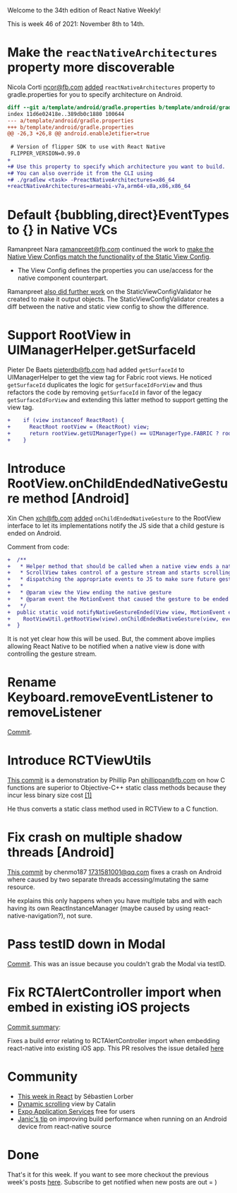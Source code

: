 
Welcome to the 34th edition of React Native Weekly! 

This is week 46 of 2021: November 8th to 14th.


# Make the `reactNativeArchitectures` property more discoverable

Nicola Corti <ncor@fb.com> [added](https://github.com/facebook/react-native/commit/0f39a1076dc) `reactNativeArchitectures` property to gradle.properties for you to specify architecture on Android.
```diff
diff --git a/template/android/gradle.properties b/template/android/gradle.properties
index 11d6e02418e..389db0c1880 100644
--- a/template/android/gradle.properties
+++ b/template/android/gradle.properties
@@ -26,3 +26,8 @@ android.enableJetifier=true
 
 # Version of flipper SDK to use with React Native
 FLIPPER_VERSION=0.99.0
+
+# Use this property to specify which architecture you want to build.
+# You can also override it from the CLI using
+# ./gradlew <task> -PreactNativeArchitectures=x86_64
+reactNativeArchitectures=armeabi-v7a,arm64-v8a,x86,x86_64
```


# Default {bubbling,direct}EventTypes to {} in Native VCs

Ramanpreet Nara <ramanpreet@fb.com> continued the work to [make the Native View Configs match the functionality of the Static View Config](https://github.com/facebook/react-native/commit/36612a80609).

* The View Config defines the properties you can use/access for the native component counterpart.

Ramanpreet [also did further work](https://github.com/facebook/react-native/commit/73b243acbcb) on the StaticViewConfigValidator he created to make it output objects. The StaticViewConfigValidator creates a diff between the native and static view config to show the difference.


# Support RootView in UIManagerHelper.getSurfaceId

Pieter De Baets <pieterdb@fb.com> had added `getSurfaceId` to UIManagerHelper to get the view tag for Fabric root views. He noticed `getSurfaceId` duplicates the logic for `getSurfaceIdForView` and thus refactors the code by removing `getSurfaceId` in favor of the legacy `getSurfaceIdForView` and extending this latter method to support getting the view tag.

```diff
+    if (view instanceof ReactRoot) {
+      ReactRoot rootView = (ReactRoot) view;
+      return rootView.getUIManagerType() == UIManagerType.FABRIC ? rootView.getRootViewTag() : -1;
+    }
```

# Introduce RootView.onChildEndedNativeGesture method [Android] 

Xin Chen <xch@fb.com> [added](https://github.com/facebook/react-native/commit/9b33c31ee02) `onChildEndedNativeGesture` to the RootView interface to let its implementations notify the JS side that a child gesture is ended on Android.

Comment from code:

```diff
+  /**
+   * Helper method that should be called when a native view ends a native gesture (e.g. a native
+   * ScrollView takes control of a gesture stream and starts scrolling). This will handle
+   * dispatching the appropriate events to JS to make sure future gesture is not blocked.
+   *
+   * @param view the View ending the native gesture
+   * @param event the MotionEvent that caused the gesture to be ended
+   */
+  public static void notifyNativeGestureEnded(View view, MotionEvent event) {
+    RootViewUtil.getRootView(view).onChildEndedNativeGesture(view, event);
+  }
```

It is not yet clear how this will be used. But, the comment above implies allowing React Native to be notified when a native view is done with controlling the gesture stream.


# Rename Keyboard.removeEventListener to removeListener

[Commit](https://github.com/facebook/react-native/commit/8880c09076e). 


# Introduce RCTViewUtils

[This commit](https://github.com/facebook/react-native/commit/9fc3fc83acd) is a demonstration by Phillip Pan <phillippan@fb.com> on how C functions are superior to Objective-C++ static class methods because they incur less binary size cost [[1]](https://swolchok.github.io/objcperf/)

He thus converts a static class method used in RCTView to a C function.


# Fix crash on multiple shadow threads [Android]

[This commit](https://github.com/facebook/react-native/commit/9d71b166a6c) by chenmo187 <1731581001@qq.com> fixes a crash on Android where caused by two separate threads accessing/mutating the same resource.

He explains this only happens when you have multiple tabs and with each having its own ReactInstanceManager (maybe caused by using react-native-navigation?), not sure. 


# Pass testID down in Modal

[Commit](https://github.com/facebook/react-native/commit/5050e7eaa17). This was an issue because you couldn't grab the Modal via testID.


# Fix RCTAlertController import when embed in existing iOS projects

[Commit summary](https://github.com/facebook/react-native/commit/614e6025ab8):

Fixes a build error relating to RCTAlertController import when embedding react-native into existing iOS app. This PR resolves the issue detailed [here](https://github.com/facebook/react-native/issues/32356)



# Community

- [This week in React](https://www.getrevue.co/profile/thisweekinreact) by Sébastien Lorber
- [Dynamic scrolling](https://twitter.com/mironcatalin/status/1458820543055020042?s=20) view by Catalin
- [Expo Application Services](https://twitter.com/expo/status/1458598050310475776) free for users
- [Janic's tip](https://twitter.com/janicduplessis/status/1457733721570881546?s=20) on improving build performance when running on an Android device from react-native source


# Done

That's it for this week. If you want to see more checkout the previous week's posts [here](/tags/react-native). Subscribe to get notified when new posts are out = )


